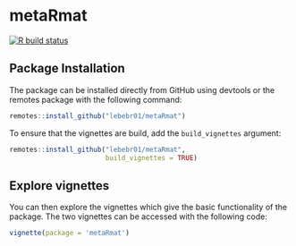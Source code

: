 # metaRmat

[![R build status](https://github.com/lebebr01/metaRmat/workflows/R-CMD-check/badge.svg)](https://github.com/lebebr01/metaRmat/actions?workflow=R-CMD-check)

## Package Installation

The package can be installed directly from GitHub using devtools or the remotes package with the following command:

```r
remotes::install_github("lebebr01/metaRmat")
```

To ensure that the vignettes are build, add the `build_vignettes` argument:

```r
remotes::install_github("lebebr01/metaRmat",
                        build_vignettes = TRUE)
```

## Explore vignettes
You can then explore the vignettes which give the basic functionality of the package. The two vignettes can be accessed with the following code:

```r
vignette(package = 'metaRmat')
```

